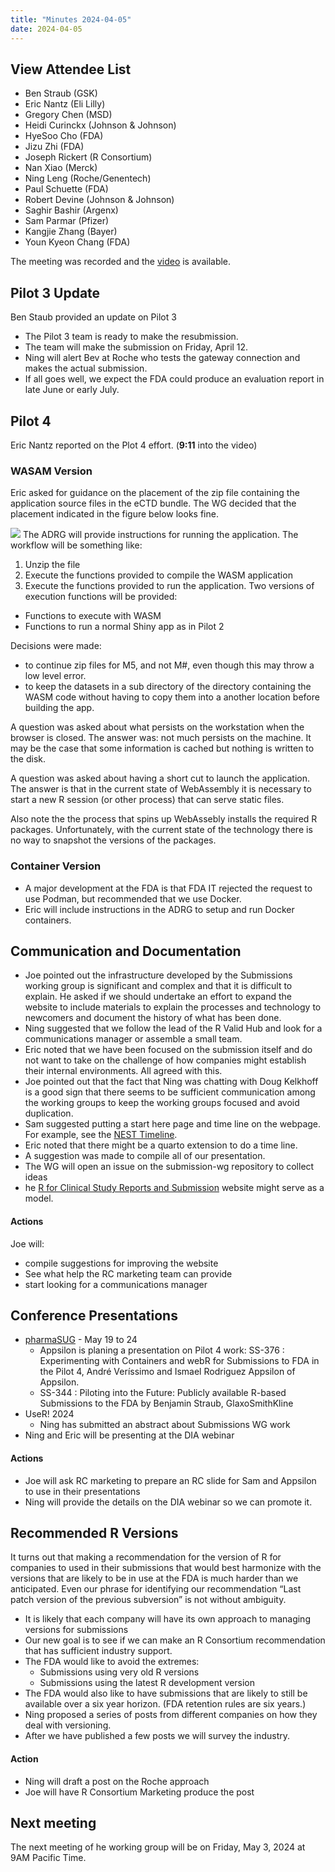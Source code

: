 ```yaml
---
title: "Minutes 2024-04-05"
date: 2024-04-05
---
```


::: {.callout-tip collapse="true"}
## View Attendee List

- Ben Straub (GSK)
- Eric Nantz (Eli Lilly)
- Gregory Chen (MSD)
- Heidi Curinckx (Johnson & Johnson)
- HyeSoo Cho (FDA)
- Jizu Zhi (FDA)
- Joseph Rickert (R Consortium)
- Nan Xiao (Merck)
- Ning Leng (Roche/Genentech)
- Paul Schuette (FDA)
- Robert Devine (Johnson & Johnson)
- Saghir Bashir (Argenx)
- Sam Parmar (Pfizer)
- Kangjie Zhang (Bayer)
- Youn Kyeon Chang (FDA)

:::

The meeting was recorded and the [video](https://zoom.us/rec/share/N9uzMNTWoX-zu8M3XUliXdKO8sKEnnFlvMvUUJIjJx3oClkJBYIwDLwSXGod_uvY.OoHOPQdJMo7gelmI?startTime=1712333065000) is available.

## Pilot 3 Update

Ben Staub provided an update on Pilot 3 

* The Pilot 3 team is ready to make the resubmission.
* The team will make the submission on Friday, April 12.
* Ning will alert Bev at Roche who tests the gateway connection and makes the actual submission.
* If all goes well, we expect the FDA could produce an evaluation report in late June or early July.

## Pilot 4

Eric Nantz reported on the Plot 4 effort. (**9:11** into the video)

### WASAM Version
Eric asked for guidance on the placement of the zip file containing the application source files in the eCTD bundle. The WG decided that the placement indicated in the figure below looks fine.

![](etcd.png)
The ADRG will provide instructions for running the application. The workflow will be something like:

1. Unzip the file
2. Execute the functions provided to compile the WASM application
3. Execute the functions provided to run the application. Two versions of execution functions will be provided:
* Functions to execute with WASM
* Functions to run a normal Shiny app as in Pilot 2

Decisions were made:

* to continue zip files for M5, and not M#, even though this may throw a low level
error.
* to keep the datasets in a sub directory of the directory containing the WASM code without having to copy them into a another location before building the app.

A question was asked about what persists on the workstation when the browser is closed.
The answer was: not much persists on the machine. It may be the case that some information is cached but nothing is written to the disk.

A question was asked about having a short cut to launch the application. The answer is that in the current state of WebAssembly it is necessary to start a new R session (or other process) that can serve static files.

Also note the the process that spins up WebAssebly installs the required R packages. Unfortunately, with the current state of the technology there is no way to snapshot the versions of the packages. 


### Container Version

* A major development at the FDA is that FDA IT rejected the request to use Podman, but recommended that we use Docker.
* Eric will include instructions in the ADRG to setup and run Docker containers.


## Communication and Documentation

* Joe pointed out the infrastructure developed by the Submissions working group is significant and complex and that it is difficult to explain. He asked if we should undertake an effort to expand the website to include materials to explain the processes and technology to newcomers and document the history of what has been done.
* Ning suggested that we follow the lead of the R Valid Hub and look for a communications manager or assemble a small team.
* Eric noted that we have been focused on the submission itself and do not want to take on the challenge of how companies might establish their internal environments. All agreed with this.
* Joe pointed out that the fact that Ning was chatting with Doug Kelkhoff is a good sign that there seems to be sufficient communication among the working groups to keep the working groups focused and avoid duplication.
* Sam suggested putting a start here page and time line on the webpage. For example, see the [NEST Timeline](https://insightsengineering.github.io/nest/). 
* Eric noted that there might be a quarto extension to do a time line.
* A suggestion was made to compile all of our presentation.
* The WG will open an issue on the submission-wg repository to collect ideas
* he [R for Clinical Study Reports and Submission](https://r4csr.org/) website might serve as a model.


#### **Actions** 

Joe will:

* compile suggestions for improving the website
* See what help the RC marketing team can provide
* start looking for a communications manager

## Conference Presentations

* [pharmaSUG](https://www.pharmasug.org/us/2024/papers.html#SS-344) - May 19 to 24
  * Appsilon is planing a presentation on Pilot 4 work:  SS-376 : Experimenting with Containers and webR for Submissions to FDA in the Pilot 4, André Veríssimo and Ismael Rodriguez Appsilon of Appsilon.
  * SS-344 : Piloting into the Future: Publicly available R-based Submissions to the FDA by Benjamin Straub, GlaxoSmithKline
* UseR! 2024
  * Ning has submitted an abstract about Submissions WG work
* Ning and Eric will be presenting at the DIA webinar

#### **Actions**

* Joe will ask RC marketing to prepare an RC slide for Sam and Appsilon to use in their presentations
* Ning will provide the details on the DIA webinar so we can promote it.


## Recommended R Versions

It turns out that making a recommendation for the version of R for companies to used in their submissions that would best harmonize with the versions that are likely to be in use at the FDA is much harder than we anticipated. Even our phrase for identifying our recommendation "Last patch version of the previous subversion" is not without ambiguity.

* It is likely that each company will have its own approach to managing versions for submissions
* Our new goal is to see if we can make an R Consortium recommendation that has sufficient industry support.
* The FDA would like to avoid the extremes:
  * Submissions using very old R versions
  * Submissions using the latest R development version
* The FDA would also like to have submissions that are likely to still be available over a six year horizon. (FDA retention rules are six years.)
* Ning proposed a series of posts from different companies on how they deal with versioning.
* After we have published a few posts we will survey the industry.

#### **Action**

* Ning will draft a post on the Roche approach
* Joe will have R Consortium Marketing produce the post


## Next meeting

The next meeting of he working group will be on Friday, May 3, 2024 at 9AM Pacific Time.

